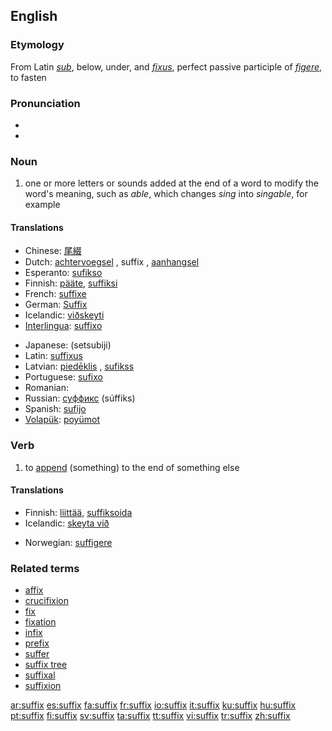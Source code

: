 {{see|Suffix}}
==English==
=== Etymology ===
From Latin ''[[sub#Latin|sub]]'', below, under, and ''[[fixus]]'', perfect passive participle of ''[[figere]]'', to fasten

===Pronunciation===
*{{IPA|/ˈsʌfɪks/}}
*{{audio|en-us-suffix.ogg|Audio (US)}}

=== Noun ===
{{en-noun|suffixes}}

#one or more letters or sounds added at the end of a word to modify the word's meaning, such as ''able'', which changes ''sing'' into ''singable'', for example

==== Translations ====
{{trans-top|letters or sounds added at the end of a word to modify the word's meaning}}
*Chinese: [[尾綴]]
*Dutch: [[achtervoegsel]] {{n}}, suffix {{m}}, [[aanhangsel]] {{n}}
*Esperanto: [[sufikso]]
*Finnish: [[pääte]], [[suffiksi]]
*French: [[suffixe]] {{m}}
*German: [[Suffix]] {{n}}
*Icelandic: [[viðskeyti]] {{n}}
*[[Interlingua]]: [[suffixo]]
{{trans-mid}}
*Japanese: {{JAchar|[[接尾辞]]}} (setsubiji)
*Latin: [[suffixus]]
*Latvian: [[piedēklis]] {{m}}, [[sufikss]] {{m}}
*Portuguese: [[sufixo]]
*Romanian: {{t|ro|sufix}} {{n}}
*Russian: [[суффикс]] (súffiks) {{m}}
*Spanish: [[sufijo]] {{m}}
*[[Volapük]]: [[poyümot]]
{{trans-bottom}}

===Verb===
{{en-verb|suffix|es}}

#{{transitive}} to [[append]] (something) to the end of something else

====Translations====
{{trans-top|append (something) to the end of something else}}
*Finnish: [[liittää]], {{grammar}} [[suffiksoida]]
*Icelandic: [[skeyta við]]
{{trans-mid}}
*Norwegian: [[suffigere]]
{{trans-bottom}}

===Related terms===
*[[affix]]
*[[crucifixion]]<!-- ??! -->
*[[fix]]
*[[fixation]]<!-- ??! -->
*[[infix]]
*[[prefix]]
*[[suffer]]<!-- ??! -->
*[[suffix tree]]
*[[suffixal]]
*[[suffixion]]

[[ar:suffix]]
[[es:suffix]]
[[fa:suffix]]
[[fr:suffix]]
[[io:suffix]]
[[it:suffix]]
[[ku:suffix]]
[[hu:suffix]]
[[pt:suffix]]
[[fi:suffix]]
[[sv:suffix]]
[[ta:suffix]]
[[tt:suffix]]
[[vi:suffix]]
[[tr:suffix]]
[[zh:suffix]]